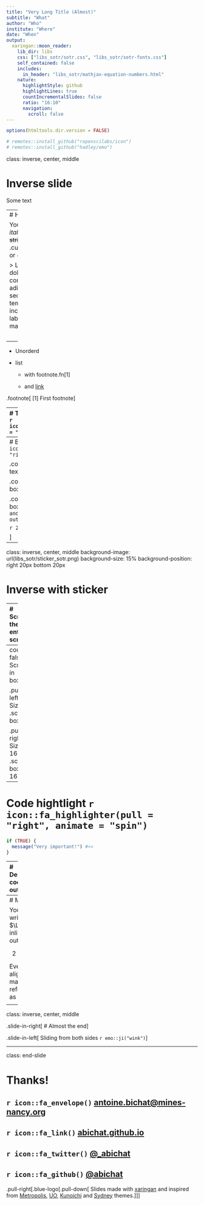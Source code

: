 ```yaml
---
title: "Very Long Title (Almost)"
subtitle: "What"
author: "Who"
institute: "Where"
date: "When"
output:
  xaringan::moon_reader:
    lib_dir: libs
    css: ["libs_sotr/sotr.css", "libs_sotr/sotr-fonts.css"]
    self_contained: false
    includes:
      in_header: "libs_sotr/mathjax-equation-numbers.html"
    nature:
      highlightStyle: github
      highlightLines: true
      countIncrementalSlides: false
      ratio: "16:10"
      navigation:
        scroll: false
---
```

```r
options(htmltools.dir.version = FALSE)
```

```r
# remotes::install_github("ropenscilabs/icon")
# remotes::install_github("hadley/emo")
```


class: inverse, center, middle

# Inverse slide

Some text

---
# Hello World 

You can write in *italic*, **bold**, ~~strikethrough~~, .cursive[cursive] or `code mode`.

> Lorem ipsum dolor sit amet, consectetur adipiscing elit, sed do eiusmod tempor incididunt ut labore et dolore magna aliqua. 

<br>

--

- Unorderd

- list
 
  - with footnote.fn[1]
  
  - and [link](https://github.com/yihui/xaringan)
  
.footnote[
[1] First footnote
]

---
# Two-column layout `r icon::fa_columns(pull = "right")` 

.pull-left[
* This 

* is an 

  * unordered 
  
  * list
]

.pull-right[
1 And

2 this one

4 is ordered
]

# Font size and color

.Large[Large]
.large[large]
normal
.small[small]
.footnotesize[footnotesize]
.scriptsize[scriptsize]
.tiny[tiny]

.red[red] 
.blue[blue] 
.blue-logo[blue-logo]
.green[green] 
.yellow[yellow] 
.orange[orange] 
.purple[purple] 
.gray[gray] 

---
# Boxes `r icon::fa_box(pull = "right")`

.content-box[Box with text]

.content-box[Long box with text
]

.content-box[Long box with with `simple and R code with output`
```
just code
```

```r
2 + 2
```

]

---
class: inverse, center, middle
background-image: url(libs_sotr/sticker_sotr.png)
background-size: 15%
background-position: right 20px bottom 20px

# Inverse with sticker



---
# Scroll the entire screen

.scroll-output[
```r
iris
```
]


---
count: false
# Scroll in boxes

.pull-left[
Size 8:
.scroll-box-8[
```r
iris
```
]
]

.pull-right[
Size 16:
.scroll-box-16[
```r
iris
```
]
]

---
# Code hightlight `r icon::fa_highlighter(pull = "right", animate = "spin")`

```r
if (TRUE) {
  message("Very important!") #<<
}
```


---
# Decoupled code and output

.pull-left[
```r
library(ggplot2)

ggplot(iris) + 
  aes(Sepal.Length, Sepal.Width, #<<
      color = Species) + #<<
  geom_point() + 
  theme_minimal()
```
]

.pull-right[
```r
```
]

---
# Maths

You can write $\LaTeX$ inline or outline:

$$2+2 = 4$$

Even aligned maths with references as in \eqref{good-eq}:

\begin{align}
\bar{X} & = X_1 + X_2 + \ldots + X_n \nonumber \\
 & = \frac{1}{n}\sum_{i=1}^nX_i \label{good-eq}
\end{align}

---
class: inverse, center, middle

.slide-in-right[
# Almost the end
]

.slide-in-left[
Sliding from both sides `r emo::ji("wink")`
]


---
class: end-slide


# Thanks!


## `r icon::fa_envelope()`  <a href="mailto:antoine.bichat@mines-nancy.org?subject=SOTR">antoine.bichat@mines-nancy.org</a>
## `r icon::fa_link()`  <a href="https://abichat.github.io" target="_blank">abichat.github.io</a>
## `r icon::fa_twitter()` <a href="https://twitter.com/_abichat" target="_blank">@_abichat</a>
## `r icon::fa_github()` <a href="https://github.com/abichat" target="_blank">@abichat</a>


.pull-right[.blue-logo[.pull-down[
Slides made with [xaringan](https://github.com/yihui/xaringan) and inspired from [Metropolis](https://github.com/pat-s/xaringan-metropolis), [UO](https://github.com/yihui/xaringan), [Kunoichi](https://github.com/emitanaka/ninja-theme) and [Sydney](https://github.com/garthtarr/sydney_xaringan) themes.
]]]
